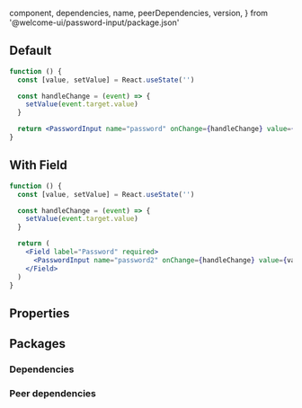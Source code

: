 
  component,
  dependencies,
  name,
  peerDependencies,
  version,
} from '@welcome-ui/password-input/package.json'

<Showcase
  version={version}
  name={name}
  component={component}
  description="Allows user to show and hide text on input."
/>

## Default

```jsx
function () {
  const [value, setValue] = React.useState('')

  const handleChange = (event) => {
    setValue(event.target.value)
  }

  return <PasswordInput name="password" onChange={handleChange} value={value} />
}
```

## With Field

```jsx
function () {
  const [value, setValue] = React.useState('')

  const handleChange = (event) => {
    setValue(event.target.value)
  }

  return (
    <Field label="Password" required>
      <PasswordInput name="password2" onChange={handleChange} value={value} />
    </Field>
  )
}
```

## Properties

<Props propTypes={props.propTypes.PasswordInput} />

## Packages

### Dependencies

<Dependencies dependencies={dependencies} />

### Peer dependencies

<Dependencies dependencies={peerDependencies} />

<Pagination />
